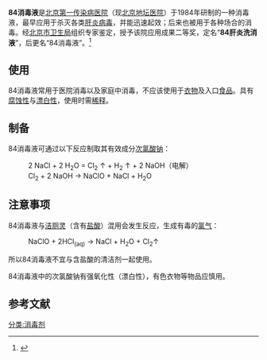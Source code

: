 {{medical}}'''84消毒液'''是[[北京第一传染病医院|北京第一传染病医院]]（现[[北京地坛医院|北京地坛医院]]）于1984年研制的一种消毒液，最早应用于杀灭各类[[肝炎|肝炎]][[病毒|病毒]]，并能迅速起效；后来也被用于各种场合的消毒。经[[北京市卫生局|北京市卫生局]]组织专家鉴定，授予该院应用成果二等奖，定名“'''84肝炎洗消液'''”，后更名“84消毒液”。<ref>{{Cite web |url=http://www.mdshnx.com/fy/cpws/cpws-4.htm |title=爱特福公司诉北京地坛医院等不正当竞争纠纷上诉案——最高人民法院民事判决书 |accessdate=2011-12-27 |archive-date=2012-03-11 |archive-url=https://web.archive.org/web/20120311054614/http://www.mdshnx.com/fy/cpws/cpws-4.htm |dead-url=yes }}</ref>

== 使用 ==
84消毒液常用于医院消毒以及家庭中消毒，不应该使用于[[衣物|衣物]]及入口[[食品|食品]]。具有[[腐蚀性|腐蚀性]]与[[漂白性|漂白性]]，使用时需[[稀释|稀释]]。

== 制备 ==
84消毒液可通过以下反应制取其有效成分[[次氯酸钠|次氯酸钠]]：
:2 NaCl + 2 H<sub>2</sub>O = Cl<sub>2</sub> ↑ + H<sub>2</sub> ↑ + 2 NaOH（电解）
:Cl<sub>2</sub> + 2 NaOH → NaClO + NaCl + H<sub>2</sub>O

== 注意事项 ==
84消毒液与[[洁厕灵|洁厕灵]]（含有[[盐酸|盐酸]]）混用会发生反应，生成有毒的[[氯气|氯气]]：

:NaClO + 2HCl<sub>(aq)</sub> → NaCl + H<sub>2</sub>O + Cl<sub>2</sub>↑

所以84消毒液不宜与含盐酸的清洁剂一起使用。

84消毒液中的次氯酸钠有强氧化性（漂白性），有色衣物等物品应慎用。

== 参考文献 ==
{{reflist|1}}

[[分类:消毒剂|分类:消毒剂]]